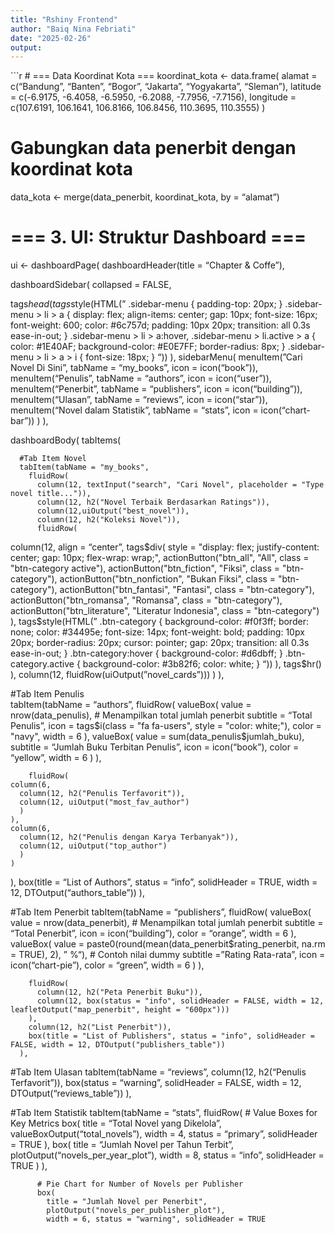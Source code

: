---
title: "Rshiny Frontend"
author: "Baiq Nina Febriati"
date: "2025-02-26"
output: 
---

```{r}
# === Data Koordinat Kota ===
koordinat_kota <- data.frame(
  alamat = c("Bandung", "Banten", "Bogor", "Jakarta", "Yogyakarta", "Sleman"),
  latitude = c(-6.9175, -6.4058, -6.5950, -6.2088, -7.7956, -7.7156),
  longitude = c(107.6191, 106.1641, 106.8166, 106.8456, 110.3695, 110.3555)
)

# Gabungkan data penerbit dengan koordinat kota
data_kota <- merge(data_penerbit, koordinat_kota, by = "alamat")

# === 3. UI: Struktur Dashboard ===
ui <- dashboardPage(
  dashboardHeader(title = "Chapter & Coffe"),
  
  dashboardSidebar(
    collapsed = FALSE,
    
  tags$head(
    tags$style(HTML("
      .sidebar-menu {
        padding-top: 20px;
      }
      .sidebar-menu > li > a {
        display: flex;
        align-items: center;
        gap: 10px;
        font-size: 16px;
        font-weight: 600;
        color: #6c757d;
        padding: 10px 20px;
        transition: all 0.3s ease-in-out;
      }
      .sidebar-menu > li > a:hover, 
      .sidebar-menu > li.active > a {
        color: #1E40AF;
        background-color: #E0E7FF;
        border-radius: 8px;
      }
      .sidebar-menu > li > a > i {
        font-size: 18px;
      }
    "))
  ),
    sidebarMenu(
      menuItem("Cari Novel Di Sini", tabName = "my_books", icon = icon("book")),
      menuItem("Penulis", tabName = "authors", icon = icon("user")),
      menuItem("Penerbit", tabName = "publishers", icon = icon("building")),
      menuItem("Ulasan", tabName = "reviews", icon = icon("star")),
      menuItem("Novel dalam Statistik", tabName = "stats", icon = icon("chart-bar"))
    )
  ),
  
  dashboardBody(
    tabItems(
      
  
      #Tab Item Novel      
      tabItem(tabName = "my_books",
        fluidRow(
          column(12, textInput("search", "Cari Novel", placeholder = "Type novel title...")),
          column(12, h2("Novel Terbaik Berdasarkan Ratings")),
          column(12,uiOutput("best_novel")),
          column(12, h2("Koleksi Novel")),
          fluidRow(
  column(12, align = "center",
    tags$div(
      style = "display: flex; justify-content: center; gap: 10px; flex-wrap: wrap;",
      actionButton("btn_all", "All", class = "btn-category active"),
      actionButton("btn_fiction", "Fiksi", class = "btn-category"),
      actionButton("btn_nonfiction", "Bukan Fiksi", class = "btn-category"),
      actionButton("btn_fantasi", "Fantasi", class = "btn-category"),
      actionButton("btn_romansa", "Romansa", class = "btn-category"),
      actionButton("btn_literature", "Literatur Indonesia", class = "btn-category")
    ),
    tags$style(HTML("
      .btn-category {
        background-color: #f0f3ff; 
        border: none; 
        color: #34495e; 
        font-size: 14px; 
        font-weight: bold;
        padding: 10px 20px;
        border-radius: 20px; 
        cursor: pointer;
        gap: 20px;
        transition: all 0.3s ease-in-out;
      }
      .btn-category:hover {
        background-color: #d6dbff; 
      }
      .btn-category.active {
        background-color: #3b82f6; 
        color: white;
      }
    "))
  ),
  tags$hr()
),
          column(12, fluidRow(uiOutput("novel_cards")))
        )
      ),
      
  #Tab Item Penulis      
      tabItem(tabName = "authors",
        fluidRow(
    valueBox(
      value = nrow(data_penulis),  # Menampilkan total jumlah penerbit
      subtitle = "Total Penulis",
      icon = tags$i(class = "fa fa-users", style = "color: white;"),
      color = "navy",
      width = 6
    ),
    valueBox(
      value = sum(data_penulis$jumlah_buku),
      subtitle = "Jumlah Buku Terbitan Penulis",
      icon = icon("book"),
      color = "yellow",
      width = 6
    )
  ),
              
        fluidRow(
    column(6, 
      column(12, h2("Penulis Terfavorit")),
      column(12, uiOutput("most_fav_author")
      )
    ),
    column(6, 
      column(12, h2("Penulis dengan Karya Terbanyak")),
      column(12, uiOutput("top_author")
      )
    )
  ),
  box(title = "List of Authors", status = "info", solidHeader = TRUE, width = 12, DTOutput("authors_table"))
),
      
  #Tab Item Penerbit
    tabItem(tabName = "publishers",
        fluidRow(
    valueBox(
      value = nrow(data_penerbit),  # Menampilkan total jumlah penerbit
      subtitle = "Total Penerbit",
      icon = icon("building"),
      color = "orange",
      width = 6
    ),
    valueBox(
      value = paste0(round(mean(data_penerbit$rating_penerbit, na.rm = TRUE), 2), " %"),  # Contoh nilai dummy
      subtitle = "Rating Rata-rata",
      icon = icon("chart-pie"),
      color = "green",
      width = 6
    )
  ),
            
        fluidRow(
          column(12, h2("Peta Penerbit Buku")),
          column(12, box(status = "info", solidHeader = FALSE, width = 12, leafletOutput("map_penerbit", height = "600px")))
        ),
        column(12, h2("List Penerbit")),
        box(title = "List of Publishers", status = "info", solidHeader = FALSE, width = 12, DTOutput("publishers_table"))
      ),

  #Tab Item Ulasan
      tabItem(tabName = "reviews",
        column(12, h2("Penulis Terfavorit")),
        box(status = "warning", solidHeader = FALSE, width = 12, DTOutput("reviews_table"))
      ),
      
  #Tab Item Statistik
      tabItem(tabName = "stats",
        fluidRow(
          # Value Boxes for Key Metrics
          box(
            title = "Total Novel yang Dikelola",
            valueBoxOutput("total_novels"),
            width = 4, status = "primary", solidHeader = TRUE
          ),
          box(
            title = "Jumlah Novel per Tahun Terbit",
            plotOutput("novels_per_year_plot"),
            width = 8, status = "info", solidHeader = TRUE
          )
        ),
        
          # Pie Chart for Number of Novels per Publisher
          box(
            title = "Jumlah Novel per Penerbit",
            plotOutput("novels_per_publisher_plot"),
            width = 6, status = "warning", solidHeader = TRUE
